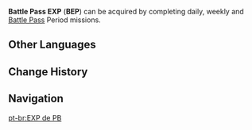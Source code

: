 {{Item Infobox
|id           = 116001
|image        = Item Battle Pass EXP.png
|type         = Experience
|rarity       = 3
|description  = Your travel diary contains all that you have experienced in your long journey. These experiences shall someday become the stuff of song.
|source1      = Completing [[Battle Pass]] missions.
}}
'''Battle Pass EXP''' ('''BEP''') can be acquired by completing daily, weekly and [[Battle Pass]] Period missions.

==Other Languages==
{{Other Languages
|en      = BEP
|zhs     = 纪行经验
|zhs_rm  = Jìxíng Jīngyàn
|zht     = 紀行經驗
|zht_rm  = Jìxíng Jīngyàn
|zh_tl   = 
|ja      = 紀行経験
|ja_rm   = Kikou Keiken
|ja_tl   = {{Lex|Battle Pass|ja}} Experience
|ko      = 기행 경험치
|ko_rm   = 
|ko_tl   = 
|es      = EXP PB
|es_tl   = Battle Pass EXP
|fr      = EXP PB
|fr_tl   = Battle Pass EXP
|fr_note = PB is the abbreviation of "''passe de bataille''" in French, literally meaning "Battle Pass."
|ru      = Опыт Боевого пропуска
|ru_tl   = Battle Pass EXP
|th      = EXP BP
|vi      = Kinh Nghiệm Nhật Ký Hành Trình
|vi_tl   = {{Lex|Battle Pass|vi}} Experience
|de      = Erlebnispass-EP
|de_tl   = Experience Pass EXP
|id      = BEP
|pt      = EXP de PB
|pt_tl   = EXP of BP
}}

==Change History==
{{Change History|1.0}}

==Navigation==
{{EXP Navbox|EXP Types}}
[[pt-br:EXP de PB]]